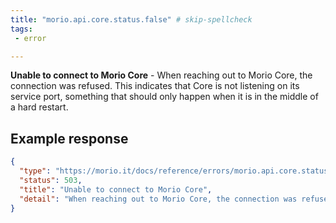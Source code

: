 ```yaml
---
title: "morio.api.core.status.false" # skip-spellcheck
tags:
 - error

---
```

<!-- MORIO_AUTO_GENERATED_CONTENT_STARTS - Manual changes made below will be overwritten skip-spellcheck -->
__Unable to connect to Morio Core__ - When reaching out to Morio Core, the connection was refused. This indicates that Core is not listening on its service port, something that should only happen when it is in the middle of a hard restart.
<!-- MORIO_AUTO_GENERATED_CONTENT_ENDS - Manual changes made above will be overwritten skip-spellcheck -->


<!-- MORIO_AUTO_GENERATED_CONTENT_STARTS - Manual changes made below will be overwritten skip-spellcheck -->
## Example response

```json
{
  "type": "https://morio.it/docs/reference/errors/morio.api.core.status.false",
  "status": 503,
  "title": "Unable to connect to Morio Core",
  "detail": "When reaching out to Morio Core, the connection was refused. This indicates that Core is not listening on its service port, something that should only happen when it is in the middle of a hard restart."
}
```
<!-- MORIO_AUTO_GENERATED_CONTENT_ENDS - Manual changes made above will be overwritten skip-spellcheck -->
